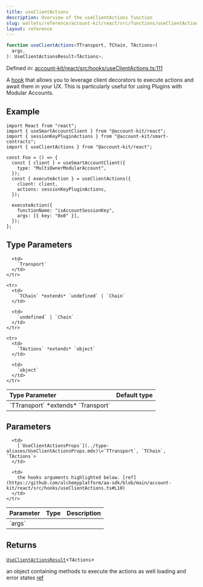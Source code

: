 ```yaml
---
title: useClientActions
description: Overview of the useClientActions function
slug: wallets/reference/account-kit/react/src/functions/useClientActions
layout: reference
---
```


```ts
function useClientActions<TTransport, TChain, TActions>(
  args,
): UseClientActionsResult<TActions>;
```

Defined in: [account-kit/react/src/hooks/useClientActions.ts:111](https://github.com/alchemyplatform/aa-sdk/blob/4987bdd63823427c48ec21401b71fa3cfc2d0675/account-kit/react/src/hooks/useClientActions.ts#L111)

A [hook](https://github.com/alchemyplatform/aa-sdk/blob/4c3956c01ce5ae3c157f006bf58fffde758e5d1b/account-kit/react/src/hooks/useClientActions.ts) that allows you to leverage client decorators to execute actions
and await them in your UX. This is particularly useful for using Plugins
with Modular Accounts.

## Example

```tsx twoslash
import React from "react";
import { useSmartAccountClient } from "@account-kit/react";
import { sessionKeyPluginActions } from "@account-kit/smart-contracts";
import { useClientActions } from "@account-kit/react";

const Foo = () => {
  const { client } = useSmartAccountClient({
    type: "MultiOwnerModularAccount",
  });
  const { executeAction } = useClientActions({
    client: client,
    actions: sessionKeyPluginActions,
  });

  executeAction({
    functionName: "isAccountSessionKey",
    args: [{ key: "0x0" }],
  });
};
```

## Type Parameters

<table>
  <thead>
    <tr>
      <th align="left">Type Parameter</th>
      <th align="left">Default type</th>
    </tr>
  </thead>

  <tbody>
    <tr>
      <td>
        `TTransport` *extends* `Transport`
      </td>

      <td>
        `Transport`
      </td>
    </tr>

    <tr>
      <td>
        `TChain` *extends* `undefined` | `Chain`
      </td>

      <td>
        `undefined` | `Chain`
      </td>
    </tr>

    <tr>
      <td>
        `TActions` *extends* `object`
      </td>

      <td>
        `object`
      </td>
    </tr>

  </tbody>
</table>

## Parameters

<table>
  <thead>
    <tr>
      <th align="left">Parameter</th>
      <th align="left">Type</th>
      <th align="left">Description</th>
    </tr>
  </thead>

  <tbody>
    <tr>
      <td>
        `args`
      </td>

      <td>
        [`UseClientActionsProps`](../type-aliases/UseClientActionsProps.mdx)\<`TTransport`, `TChain`, `TActions`>
      </td>

      <td>
        the hooks arguments highlighted below. [ref](https://github.com/alchemyplatform/aa-sdk/blob/main/account-kit/react/src/hooks/useClientActions.ts#L10)
      </td>
    </tr>

  </tbody>
</table>

## Returns

[`UseClientActionsResult`](../type-aliases/UseClientActionsResult.mdx)\<`TActions`>

an object containing methods to execute the actions as well loading and error states [ref](https://github.com/alchemyplatform/aa-sdk/blob/main/account-kit/react/src/hooks/useClientActions.ts#L21)
